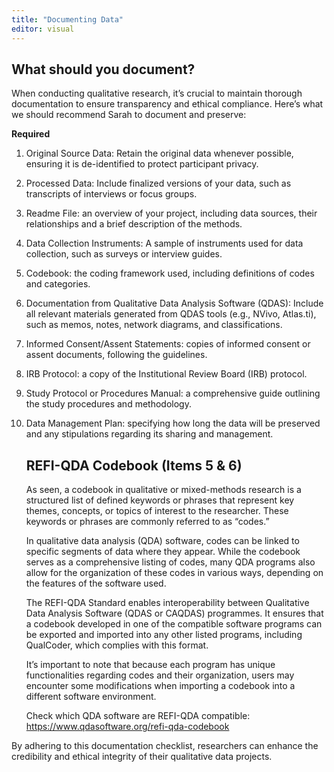 ```yaml
---
title: "Documenting Data"
editor: visual
---
```


## What should you document?

When conducting qualitative research, it's crucial to maintain thorough documentation to ensure transparency and ethical compliance. Here’s what we should recommend Sarah to document and preserve:

**Required**

1.  Original Source Data: Retain the original data whenever possible, ensuring it is de-identified to protect participant privacy.

2.  Processed Data: Include finalized versions of your data, such as transcripts of interviews or focus groups.

3.  Readme File: an overview of your project, including data sources, their relationships and a brief description of the methods.

4.  Data Collection Instruments: A sample of instruments used for data collection, such as surveys or interview guides.

5.  Codebook: the coding framework used, including definitions of codes and categories.

6.  Documentation from Qualitative Data Analysis Software (QDAS): Include all relevant materials generated from QDAS tools (e.g., NVivo, Atlas.ti), such as memos, notes, network diagrams, and classifications.

7.  Informed Consent/Assent Statements: copies of informed consent or assent documents, following the guidelines.

8.  IRB Protocol: a copy of the Institutional Review Board (IRB) protocol.

9.  Study Protocol or Procedures Manual: a comprehensive guide outlining the study procedures and methodology.

10. Data Management Plan: specifying how long the data will be preserved and any stipulations regarding its sharing and management.

    ::: callout-important
    ## REFI-QDA Codebook (Items 5 & 6)

    As seen, a codebook in qualitative or mixed-methods research is a structured list of defined keywords or phrases that represent key themes, concepts, or topics of interest to the researcher. These keywords or phrases are commonly referred to as "codes."

    In qualitative data analysis (QDA) software, codes can be linked to specific segments of data where they appear. While the codebook serves as a comprehensive listing of codes, many QDA programs also allow for the organization of these codes in various ways, depending on the features of the software used.

    The REFI-QDA Standard enables interoperability between Qualitative Data Analysis Software (QDAS or CAQDAS) programmes. It ensures that a codebook developed in one of the compatible software programs can be exported and imported into any other listed programs, including QualCoder, which complies with this format.

    It’s important to note that because each program has unique functionalities regarding codes and their organization, users may encounter some modifications when importing a codebook into a different software environment.

    Check which QDA software are REFI-QDA compatible: <https://www.qdasoftware.org/refi-qda-codebook>
    :::

By adhering to this documentation checklist, researchers can enhance the credibility and ethical integrity of their qualitative data projects.
